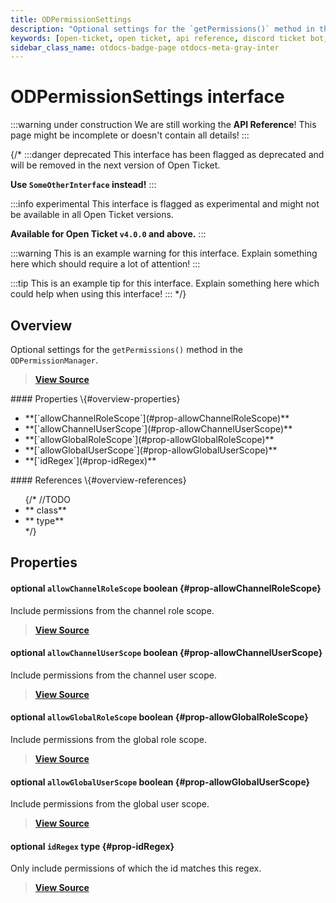 ```yaml
---
title: ODPermissionSettings
description: "Optional settings for the `getPermissions()` method in the `ODPermissionManager`."
keywords: [open-ticket, open ticket, api reference, discord ticket bot, interface]
sidebar_class_name: otdocs-badge-page otdocs-meta-gray-inter
---
```

<head>
    <link rel="apple-touch-icon" href="/img/logo_vertical.png"/>
</head>

# ODPermissionSettings <M color="gray">interface</M>

:::warning under construction
We are still working the **API Reference**! This page might be incomplete or doesn't contain all details!
:::

{/*
:::danger deprecated
This interface has been flagged as deprecated and will be removed in the next version of Open Ticket.

**Use `SomeOtherInterface` instead!**
:::

:::info experimental
This interface is flagged as experimental and might not be available in all Open Ticket versions.

**Available for Open Ticket `v4.0.0` and above.**
:::

:::warning
This is an example warning for this interface. Explain something here which should require a lot of attention!
:::

:::tip
This is an example tip for this interface. Explain something here which could help when using this interface!
:::
*/}

## Overview
Optional settings for the `getPermissions()` method in the `ODPermissionManager`.

> [**View Source**](https://otgithub.dj-dj.be/tree/main/src/core/api/modules/permission.ts#L85)

<FlexHorizontal>
<div style={{width:"50%"}} className="otdocs-flex-mobile-width">
    #### Properties \{#overview-properties}
    <ul>
        <li>**[`allowChannelRoleScope`](#prop-allowChannelRoleScope)**</li>
        <li>**[`allowChannelUserScope`](#prop-allowChannelUserScope)**</li>
        <li>**[`allowGlobalRoleScope`](#prop-allowGlobalRoleScope)**</li>
        <li>**[`allowGlobalUserScope`](#prop-allowGlobalUserScope)**</li>
        <li>**[`idRegex`](#prop-idRegex)**</li>
    </ul>
</div>
<div style={{width:"50%"}} className="otdocs-flex-mobile-width">
    #### References \{#overview-references}
    <ul>
        {/*
        //TODO
        <li>**<code><ApiUrl url="class:ODId" label="api.ODId"/></code> <M color="purple">class</M>**</li>
        <li>**<code><ApiUrl url="type:ODExampleType" label="api.ODExampleType"/></code> <M color="brown">type</M>**</li>
        */}
    </ul>
</div>
</FlexHorizontal>

## Properties
<Divider></Divider>
#### <C color="red">optional</C> `allowChannelRoleScope` <M color="red">boolean</M> <ApiBlock><ApiUrl url="js:boolean" label="boolean"/></ApiBlock> \{#prop-allowChannelRoleScope}
Include permissions from the channel role scope.

> [**View Source**](https://otgithub.dj-dj.be/tree/main/src/core/api/modules/permission.ts#L93)

<Divider></Divider>
#### <C color="red">optional</C> `allowChannelUserScope` <M color="red">boolean</M> <ApiBlock><ApiUrl url="js:boolean" label="boolean"/></ApiBlock> \{#prop-allowChannelUserScope}
Include permissions from the channel user scope.

> [**View Source**](https://otgithub.dj-dj.be/tree/main/src/core/api/modules/permission.ts#L91)

<Divider></Divider>
#### <C color="red">optional</C> `allowGlobalRoleScope` <M color="red">boolean</M> <ApiBlock><ApiUrl url="js:boolean" label="boolean"/></ApiBlock> \{#prop-allowGlobalRoleScope}
Include permissions from the global role scope.

> [**View Source**](https://otgithub.dj-dj.be/tree/main/src/core/api/modules/permission.ts#L89)

<Divider></Divider>
#### <C color="red">optional</C> `allowGlobalUserScope` <M color="red">boolean</M> <ApiBlock><ApiUrl url="js:boolean" label="boolean"/></ApiBlock> \{#prop-allowGlobalUserScope}
Include permissions from the global user scope.

> [**View Source**](https://otgithub.dj-dj.be/tree/main/src/core/api/modules/permission.ts#L87)

<Divider></Divider>
#### <C color="brown">optional</C> `idRegex` <M color="brown">type</M> <ApiBlock><ApiUrl url="js:regex" label="RegExp"/></ApiBlock> \{#prop-idRegex}
Only include permissions of which the id matches this regex.

> [**View Source**](https://otgithub.dj-dj.be/tree/main/src/core/api/modules/permission.ts#L95)

<Divider></Divider>
